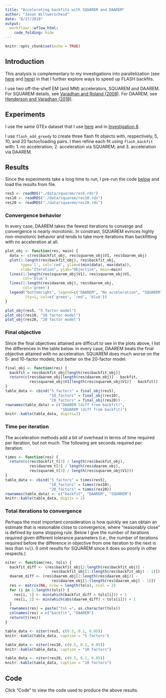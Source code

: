 ```yaml
---
title: "Accelerating backfits with SQUAREM and DAAREM"
author: "Jason Willwerscheid"
date: "8/17/2018"
output: 
  workflowr::wflow_html:
    code_folding: hide
---
```


```r
knitr::opts_chunk$set(echo = TRUE)
```

## Introduction

This analysis is complementary to my investigations into parallelization (see [here](parallel.html) and [here](parallel2.html)) in that I further explore ways to speed up FLASH backfits.

I use two off-the-shelf EM (and MM) accelerators, SQUAREM and DAAREM. For SQUAREM details, see [Varadhan and Roland (2008)](https://www.jstor.org/stable/41548597). For DAAREM, see [Henderson and Varadhan (2018)](https://arxiv.org/abs/1803.06673).

## Experiments

I use the same GTEx dataset that I use [here](https://willwerscheid.github.io/MASHvFLASH/MASHvFLASHgtex.html) and in [Investigation 8](parallel.html).

I use `flash_add_greedy` to create three flash fit objects with, respectively, 5, 10, and 20 factor/loading pairs. I then refine each fit using `flash_backfit` with: 1. no acceleration; 2. acceleration via SQUAREM; and 3. acceleration via DAAREM. 

## Results

Since the experiments take a long time to run, I pre-run the code [below](#code) and load the results from file.

```r
res5 <- readRDS("./data/squarem/res5.rds")
res10 <- readRDS("./data/squarem/res10.rds")
res20 <- readRDS("./data/squarem/res20.rds")
```

### Convergence behavior

In every case, DAAREM takes the fewest iterations to converge and convergence is nearly monotonic. In constrast, SQUAREM evinces highly non-monotonic behavior and tends to take more iterations than backfitting with no acceleration at all.

```r
plot_obj <- function(res, main) {
  data <- c(res$backfit_obj, res$squarem_obj$V1, res$daarem_obj)
  plot(1:length(res$backfit_obj), res$backfit_obj,
       type='l', col='red', ylim=c(min(data), max(data)),
       xlab="Iteration", ylab="Objective", main=main)
  lines(1:length(res$squarem_obj$V1), res$squarem_obj$V1,
        col='blue')
  lines(1:length(res$daarem_obj), res$daarem_obj,
        col='green')
  legend("bottomright", legend=c("DAAREM", "No acceleration", "SQUAREM"),
         lty=1, col=c('green', 'red', 'blue'))
}

plot_obj(res5, "5 factor model")
plot_obj(res10, "10 factor model")
plot_obj(res20, "20 factor model")
```

### Final objective 

Since the final objectives attained are difficult to see in the plots above, I list the differences in the table below. In every case, DAAREM beats the final objective attained with no acceleration. SQUAREM does much worse on the 5- and 10-factor models, but better on the 20-factor model.

```r
final_obj <- function(res) {
  backfit = res$backfit_obj[length(res$backfit_obj)]
  return(c(res$daarem_obj[length(res$daarem_obj)] - backfit,
           res$squarem_obj$V1[length(res$squarem_obj$V1)] - backfit))
}
table_data <- cbind("5_factors" = final_obj(res5), 
                    "10_factors" = final_obj(res10), 
                    "20_factors" = final_obj(res20))
rownames(table_data) = c("DAAREM (diff from backfit)", 
                         "SQUAREM (diff from backfit)")
knitr::kable(table_data, digits=1)
```

### Time per iteration

The acceleration methods add a bit of overhead in terms of time required per iteration, but not much. The following are seconds required per iteration:

```r
times <- function(res) {
  return(c(res$backfit_t[3] / length(res$backfit_obj),
           res$daarem_t[3] / length(res$daarem_obj),
           res$squarem_t[3] / length(res$squarem_obj$V1)))
}
table_data <- cbind("5_factors" = times(res5), 
                    "10_factors" = times(res10), 
                    "20_factors" = times(res20))
rownames(table_data) <- c("backfit", "DAAREM", "SQUAREM")
knitr::kable(table_data, digits = 2)
```

### Total iterations to convergence

Perhaps the most important consideration is how quickly we can obtain an estimate that is reasonable close to convergence, where "reasonably close" is defined by some stopping rule. Below I give the number of iterations required given different tolerance parameters (i.e., the number of iterations required before the difference in objective from one iteration to the next is less than `tol`). (I omit results for SQUAREM since it does so poorly in other respects.)

```r
niter <- function(res, tols) {
  backfit_diff <- (res$backfit_obj[2:length(res$backfit_obj)] -
                     res$backfit_obj[1:(length(res$backfit_obj) - 1)])
  daarem_diff <- (res$daarem_obj[2:length(res$daarem_obj)] -
                     res$daarem_obj[1:(length(res$daarem_obj) - 1)])
  res <- matrix(NA, nrow = length(tols), ncol = 2)
  for (i in 1:length(tols)) {
    res[i, 1] <- min(which(backfit_diff < tols[i])) + 1
    res[i, 2] <- min(which(abs(daarem_diff) < tols[i])) + 1
  }
  rownames(res) = paste("tol =", as.character(tols))
  colnames(res) = c("backfit", "DAAREM")
  return(t(res))
}

table_data <- niter(res5, c(0.5, 0.1, 0.05))
knitr::kable(table_data, caption = "5 factors")

table_data <- niter(res10, c(0.5, 0.1, 0.05))
knitr::kable(table_data, caption = "10 factors")

table_data <- niter(res20, c(0.5, 0.1, 0.05))
knitr::kable(table_data, caption = "20 factors")
```

## Code

Click "Code" to view the code used to produce the above results.

```r
```
